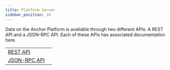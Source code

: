 ```yaml
---
title: Platform Server
sidebar_position: 10
---
```



Data on the Anchor Platform is available through two different APIs: A REST API and a JSON-RPC API. Each of these APIs has associated documentation here.

<MethodTable title="API Types">

| | |
| --------------------------------------------------- | --- |
| [REST API](./transactions/README.mdx) | |
| [JSON-RPC API](./rpc/README.mdx) | |

</MethodTable>
